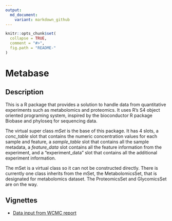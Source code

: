 ```yaml
---
output:
  md_document:
    variant: markdown_github
---
```


<!-- README.md is generated from README.Rmd. Please edit that file -->

```r
knitr::opts_chunk$set(
  collapse = TRUE,
  comment = "#>",
  fig.path = "README-"
)
```

# Metabase

## Description

This is a R package that provides a solution to handle data from quantitative experiments such as metabolomics and proteomics. It uses R's S4 object oriented programing system, inspired by the bioconductor R package Biobase and phyloseq for sequencing data.

The virtual super class *mSet* is the base of this package. It has 4 slots, a *conc_table* slot that contains the numeric concentration values for each sample and feature, a *sample_table* slot that contains all the sample metadata, a *feature_data* slot contains all the feature information from the experiment, and a "experiment_data" slot that contains all the additional experiment information.

The mSet is a virtual class so it can not be constructed directly. There is currently one class inherits from the mSet, the MetabolomicsSet, that is designated for metabolomics dataset. The ProteomicsSet and GlycomicsSet are on the way.

## Vignettes

+ [Data input from WCMC report](https://zhuchcn.github.io/docs/packages/Metabase/lipidomics_wcmc/)
